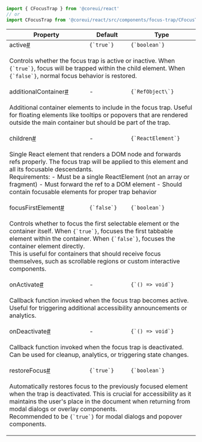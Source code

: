 
```jsx
import { CFocusTrap } from '@coreui/react'
// or
import CFocusTrap from '@coreui/react/src/components/focus-trap/CFocusTrap'
```

<div className="table-responsive table-api border rounded mb-3">
  <table className="table">
    <thead>
      <tr>
        <th>Property</th>
        <th>Default</th>
        <th>Type</th>
      </tr>
    </thead>
    <tbody>
      <tr id="cfocustrap-active">
        <td className="text-primary fw-semibold">active<a href="#cfocustrap-active" aria-label="CFocusTrap active permalink" className="anchor-link after">#</a></td>
        <td><code>{`true`}</code></td>
        <td><code>{`boolean`}</code></td>
      </tr>
      <tr>
        <td colSpan="3">
          <p>Controls whether the focus trap is active or inactive. When <code>{`true`}</code>, focus will be trapped within the child element. When <code>{`false`}</code>, normal focus behavior is restored.</p>
        </td>
      </tr>
      <tr id="cfocustrap-additional-container">
        <td className="text-primary fw-semibold">additionalContainer<a href="#cfocustrap-additional-container" aria-label="CFocusTrap additionalContainer permalink" className="anchor-link after">#</a></td>
        <td>-</td>
        <td><code>{`RefObject\<HTMLElement>`}</code></td>
      </tr>
      <tr>
        <td colSpan="3">
          <p>Additional container elements to include in the focus trap. Useful for floating elements like tooltips or popovers that are rendered outside the main container but should be part of the trap.</p>
        </td>
      </tr>
      <tr id="cfocustrap-children">
        <td className="text-primary fw-semibold">children<a href="#cfocustrap-children" aria-label="CFocusTrap children permalink" className="anchor-link after">#</a></td>
        <td>-</td>
        <td><code>{`ReactElement`}</code></td>
      </tr>
      <tr>
        <td colSpan="3">
          <p>Single React element that renders a DOM node and forwards refs properly. The focus trap will be applied to this element and all its focusable descendants.<br />
 Requirements: - Must be a single ReactElement (not an array or fragment) - Must forward the ref to a DOM element - Should contain focusable elements for proper trap behavior</p>
        </td>
      </tr>
      <tr id="cfocustrap-focus-first-element">
        <td className="text-primary fw-semibold">focusFirstElement<a href="#cfocustrap-focus-first-element" aria-label="CFocusTrap focusFirstElement permalink" className="anchor-link after">#</a></td>
        <td><code>{`false`}</code></td>
        <td><code>{`boolean`}</code></td>
      </tr>
      <tr>
        <td colSpan="3">
          <p>Controls whether to focus the first selectable element or the container itself. When <code>{`true`}</code>, focuses the first tabbable element within the container. When <code>{`false`}</code>, focuses the container element directly.<br />
 This is useful for containers that should receive focus themselves, such as scrollable regions or custom interactive components.</p>
        </td>
      </tr>
      <tr id="cfocustrap-on-activate">
        <td className="text-primary fw-semibold">onActivate<a href="#cfocustrap-on-activate" aria-label="CFocusTrap onActivate permalink" className="anchor-link after">#</a></td>
        <td>-</td>
        <td><code>{`() => void`}</code></td>
      </tr>
      <tr>
        <td colSpan="3">
          <p>Callback function invoked when the focus trap becomes active. Useful for triggering additional accessibility announcements or analytics.</p>
        </td>
      </tr>
      <tr id="cfocustrap-on-deactivate">
        <td className="text-primary fw-semibold">onDeactivate<a href="#cfocustrap-on-deactivate" aria-label="CFocusTrap onDeactivate permalink" className="anchor-link after">#</a></td>
        <td>-</td>
        <td><code>{`() => void`}</code></td>
      </tr>
      <tr>
        <td colSpan="3">
          <p>Callback function invoked when the focus trap is deactivated. Can be used for cleanup, analytics, or triggering state changes.</p>
        </td>
      </tr>
      <tr id="cfocustrap-restore-focus">
        <td className="text-primary fw-semibold">restoreFocus<a href="#cfocustrap-restore-focus" aria-label="CFocusTrap restoreFocus permalink" className="anchor-link after">#</a></td>
        <td><code>{`true`}</code></td>
        <td><code>{`boolean`}</code></td>
      </tr>
      <tr>
        <td colSpan="3">
          <p>Automatically restores focus to the previously focused element when the trap is deactivated. This is crucial for accessibility as it maintains the user's place in the document when returning from modal dialogs or overlay components.<br />
 Recommended to be <code>{`true`}</code> for modal dialogs and popover components.</p>
        </td>
      </tr>
    </tbody>
  </table>
</div>
